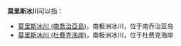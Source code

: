 '''莫里斯冰川'''可以指：

*[[莫里斯冰川_(南喬治亞島)|莫里斯冰川 (南喬治亞島)]]，南极洲冰川，位于南乔治亚岛
*[[莫里斯冰川_(杜費克海岸)|莫里斯冰川 (杜費克海岸)]]，南极洲冰川，位于杜费克海岸

{{Disambig|Cat=五字消歧义}}